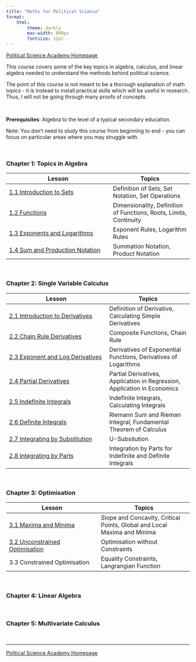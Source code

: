 ```yaml
---
title: "Maths for Political Science"
format:
    html:
        theme: darkly
        max-width: 800px
        fontsize: 12pt
---
```


[Political Science Academy Homepage](https://politicalscience.github.io)

This course covers some of the key topics in algebra, calculus, and linear algebra needed to understand the methods behind political science.

The point of this course is not meant to be a thorough explanation of math topics - it is instead to install practical skills which will be useful in research. Thus, I will not be going through many proofs of concepts.

<br />

**Prerequisites**: Algebra to the level of a typical secondary education.

Note: You don't need to study this course from beginning to end - you can focus on particular areas where you may struggle with.

<br />

### Chapter 1: Topics in Algebra

| Lesson | Topics |
|-----------------------------------------|-------------------------------|
| [1.1 Introduction to Sets](https://politicalscience.github.io/math/1-1.html) | Definition of Sets, Set Notation, Set Operations |
| [1.2 Functions](https://politicalscience.github.io/math/1-2.html) | Dimensionality, Definition of Functions, Roots, Limits, Continuity |
| [1.3 Exponents and Logarithms](https://politicalscience.github.io/math/1-3.html) | Exponent Rules, Logarithm Rules |
| [1.4 Sum and Production Notation](https://politicalscience.github.io/math/1-4.html) | Summation Notation, Product Notation |

<br />

### Chapter 2: Single Variable Calculus

| Lesson | Topics |
|---------------------------------------|---------------------------------|
| [2.1 Introduction to Derivatives](https://politicalscience.github.io/math/2-1.html) | Definition of Derivative, Calculating Simple Derivatives |
| [2.2 Chain Rule Derivatives](https://politicalscience.github.io/math/2-2.html) | Composite Functions, Chain Rule |
| [2.3 Exponent and Log Derivatives](https://politicalscience.github.io/math/2-3.html) | Derivatives of Exponential Functions, Derivatives of Logarithms |
| [2.4 Partial Derivatives](https://politicalscience.github.io/math/2-4.html) | Partial Derivatives, Application in Regression, Application in Economics |
| [2.5 Indefinite Integrals](https://politicalscience.github.io/math/2-5.html) | Indefinite Integrals, Calculating Integrals |
| [2.6 Definite Integrals](https://politicalscience.github.io/math/2-6.html) | Riemann Sum and Rieman Integral, Fundamental Theorem of Calculus |
| [2.7 Integrating by Substitution](https://politicalscience.github.io/math/2-7.html) | U-Subsitution |
| [2.8 Integrating by Parts](https://politicalscience.github.io/math/2-8.html) | Integration by Parts for Indefinite and Definite Integrals |

<br />

### Chapter 3: Optimisation

| Lesson | Topics |
|------------------------------------|------------------------------------|
| [3.1 Maxima and Minima](https://politicalscience.github.io/math/3-1.html) | Slope and Concavity, Critical Points, Global and Local Maxima and Minima |
| [3.2 Unconstrained Optimisation](https://politicalscience.github.io/math/3-2.html) | Optimisation without Constraints |
| 3.3 Constrained Optimisation | Equality Constraints, Langrangian Function |

<br />

### Chapter 4: Linear Algebra

<br />

### Chapter 5: Multivariate Calculus

<br />

------------------------------------------------------------------------

[Political Science Academy Homepage](https://politicalscience.github.io)